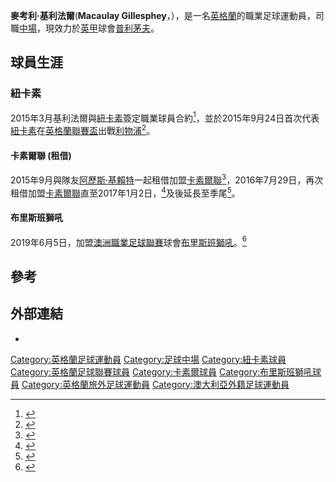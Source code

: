 {{Infobox football biography
| name        = 麥考利·基利法爾
| fullname    = Macaulay Gillesphey<ref>{{Cite web |title=Clubs announce 2015/16 Barclays Premier League squads |url=http://www.premierleague.com/en-gb/news/news/2015-16/sep/030915-2015-2016-premier-league-squads-announced.html |format=PDF |work=premierleague.com |publisher=Premier League |date=3 September 2015 |accessdate=12 January 2016 |archive-date=2015-09-28 |archive-url=https://web.archive.org/web/20150928111647/http://www.premierleague.com/en-gb/news/news/2015-16/sep/030915-2015-2016-premier-league-squads-announced.html |dead-url=no }}</ref>
| image       = Macaulay Gillesphey 19-09-2015 1.jpg
| birth_date  = {{birth date and age|df=yes|1995|11|24}}<ref name="11v11">{{cite web |title=Macauley Gillesphey |url=http://www.11v11.com/players/macaulay-gillesphey-249967/|publisher=11v11 |accessdate=12 January 2016}}</ref>
| birth_place = [[英格蘭|英格蘭]][[阿興頓|阿興頓]]
| height      = {{height|m=1.80}}<ref name="11v11"/>
| position    = [[中場|中場]]
| currentclub = [[普利茅斯足球俱乐部|普利茅夫]]
| clubnumber  = 3
| youthclubs1 = [[紐卡素足球會|紐卡素青年隊]]
| youthyears1 = 2011–2015
| clubs1 = [[紐卡素足球會|紐卡素]]         
| clubs2 = → [[卡素爾聯足球會|卡素爾聯]] (租借)  
| years1 = 2015–2018    
| years2 = 2015–2016   
| caps1 = 0  
| caps2 = 23
| goals1 = 0
| goals2 = 2
| years3 = 2016–2017   
| clubs3 = → [[卡素爾聯足球會|卡素爾聯]] (租借)
| caps3 = 32
| goals3 = 0
| years4 = 2018–2019
| clubs4 = [[卡素爾聯足球會|卡素爾聯]]
| caps4 = 24
| goals4 = 0
| years5 = 2019–2021
| clubs5 = [[布里斯班獅吼足球會|布里斯班獅吼]]
| caps5 = 50
| goals5 = 4
| years6 = 2021–
| clubs6 = [[普利茅斯足球俱乐部|普利茅夫]]
| caps6 = 10
| goals6 = 0
| pcupdate = 14:25, 16 October 2021 (UTC)
}}

'''麥考利·基利法爾'''('''Macaulay Gillesphey'''，{{bd|1995年|11月24日||}}），是一名[[英格蘭|英格蘭]]的職業足球運動員，司職[[中場|中場]]，現效力於[[英甲|英甲]]球會[[普利茅斯足球俱乐部|普利茅夫]]。


==球員生涯==

===紐卡素===

2015年3月基利法爾與[[紐卡素足球會|紐卡素]]簽定職業球員合約<ref>{{cite web|title=Meet the Newcastle players who have just been handed their first professional contracts|url=http://www.chroniclelive.co.uk/sport/football/football-news/meet-newcastle-players-who-just-8953789|website=Chronicle Live|accessdate=10 October 2015|archive-date=2015-09-10|archive-url=https://web.archive.org/web/20150910093844/http://www.chroniclelive.co.uk/sport/football/football-news/meet-newcastle-players-who-just-8953789|dead-url=no}}</ref>，並於2015年9月24日首次代表[[紐卡素足球會|紐卡素]]在[[英格蘭聯賽盃|英格蘭聯賽盃]]出戰[[利物浦足球會|利物浦]]<ref>{{cite web|title=Liverpool 1-1 Carlisle|url=http://www.bbc.co.uk/sport/0/football/34265500|website=BBC Sport|accessdate=10 October 2015}}</ref>。

====卡素爾聯 (租借) ====
2015年9月與隊友[[阿歷斯·基賴特|阿歷斯·基賴特]]一起租借加盟[[卡素爾聯足球會|卡素爾聯]]<ref>{{cite web|url=http://www.chroniclelive.co.uk/sport/football/football-news/newcastle-united-transfers-alex-gilliead-10051639|title=Newcastle United transfers: Alex Gilliead and Macaulay Gillesphey join Carlisle on loan|website=Chronicle Live|accessdate=10 October 2015|archive-date=2015-09-16|archive-url=https://web.archive.org/web/20150916185255/http://www.chroniclelive.co.uk/sport/football/football-news/newcastle-united-transfers-alex-gilliead-10051639|dead-url=no}}</ref>，2016年7月29日，再次租借加盟[[卡素爾聯足球會|卡素爾聯]]直至2017年1月2日，<ref>{{Cite web|url=http://www.bbc.co.uk/sport/football/36925399|title=Macaulay Gillesphey: Carlisle United re-sign defender on loan from Newcastle|website=BBC Sport|access-date=2016-07-29}}</ref>及後延長至季尾<ref name="Gillesphey extends Carlisle loan">{{cite press release | url=https://www.nufc.co.uk/news/latest-news/gillesphey-extends-carlisle-loan | title=Gillesphey extends Carlisle loan | publisher=Newcastle United | date=4 January 2017 | accessdate=4 January 2017}}</ref>。

====布里斯班獅吼====
2019年6月5日，加盟[[澳洲職業足球聯賽|澳洲職業足球聯賽]]球會[[布里斯班獅吼足球會|布里斯班獅吼]]。<ref>{{cite web |url=https://www.brisbaneroar.com.au/news/macaulay-gillesphey-joins-brisbane-roar |title=Fourth international touches down in Brisbane |website= Brisbane Roar FC |accessdate=25 June 2019}}</ref>

==參考==
{{reflist}}

==外部連結==
*{{Soccerbase}}

{{DEFAULTSORT:Gillesphey, Macaulay}}
[[Category:英格蘭足球運動員|Category:英格蘭足球運動員]]
[[Category:足球中場|Category:足球中場]]
[[Category:紐卡素球員|Category:紐卡素球員]]
[[Category:英格蘭足球聯賽球員|Category:英格蘭足球聯賽球員]]
[[Category:卡素爾球員|Category:卡素爾球員]]
[[Category:布里斯班獅吼球員|Category:布里斯班獅吼球員]]
[[Category:英格蘭旅外足球運動員|Category:英格蘭旅外足球運動員]]
[[Category:澳大利亞外籍足球運動員|Category:澳大利亞外籍足球運動員]]